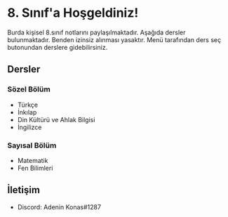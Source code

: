 # 8. Sınıf'a Hoşgeldiniz!

Burda kişisel 8.sınıf notlarını paylaşılmaktadır. Aşağıda dersler bulunmaktadır. Benden izinsiz alınması yasaktır. Menü tarafından ders seç butonundan derslere gidebilirsiniz.

## Dersler
### Sözel Bölüm
* Türkçe
* İnkılap
* Din Kültürü ve Ahlak Bilgisi
* İngilizce


### Sayısal Bölüm
* Matematik
* Fen Bilimleri


## İletişim
* Discord: Adenin Konas#1287

